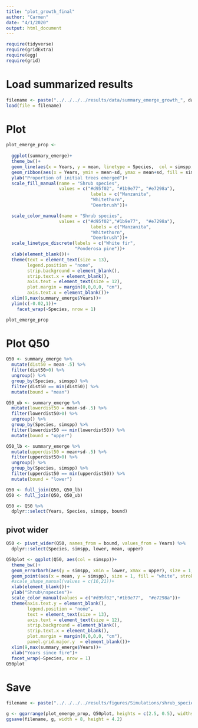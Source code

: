 ```yaml
---
title: "plot_growth_final"
author: "Carmen"
date: "4/1/2020"
output: html_document
---
```




```r
require(tidyverse)
require(gridExtra)
require(egg)
require(grid)
```


# Load summarized results
```r
filename <- paste("../../../../results/data/summary_emerge_growth_", data_date,"_", n_reps, ".Rdata", sep = "")
load(file = filename)
```

# Plot 
```r
plot_emerge_prop <- 
  
  ggplot(summary_emerge)+
  theme_bw()+
  geom_line(aes(x = Years, y = mean, linetype = Species,  col = simspp, group = interaction(Species, simspp)), size = 1.1)+
  geom_ribbon(aes(x = Years, ymin = mean-sd, ymax = mean+sd, fill = simspp, group = interaction(Species, simspp)), alpha = .2)+
  ylab("Proportion of initial trees emerged")+
  scale_fill_manual(name = "Shrub species", 
                    values = c("#d95f02", "#1b9e77", "#e7298a"), 
                                labels = c("Manzanita", 
                                "Whitethorn", 
                                "Deerbrush"))+

  scale_color_manual(name = "Shrub species", 
                    values = c("#d95f02","#1b9e77",  "#e7298a"), 
                                labels = c("Manzanita", 
                                "Whitethorn", 
                                "Deerbrush"))+
  scale_linetype_discrete(labels = c("White fir",
                          "Ponderosa pine"))+
  xlab(element_blank())+
  theme(text = element_text(size = 13), 
        legend.position = "none",
        strip.background = element_blank(),
        strip.text.x = element_blank(),
        axis.text = element_text(size = 12),
        plot.margin = margin(0,0,0,0, "cm"),
        axis.text.x = element_blank())+
  xlim(9,max(summary_emerge$Years))+
  ylim(c(-0.02,1))+
    facet_wrap(~Species, nrow = 1)

plot_emerge_prop
```


# Plot Q50 
```r
Q50 <- summary_emerge %>% 
  mutate(dist50 = mean-.5) %>% 
  filter(dist50>0) %>%
  ungroup() %>% 
  group_by(Species, simspp) %>% 
  filter(dist50 == min(dist50)) %>% 
  mutate(bound = "mean")

Q50_ub <- summary_emerge %>% 
  mutate(lowerdist50 = mean-sd-.5) %>% 
  filter(lowerdist50>0) %>%
  ungroup() %>% 
  group_by(Species, simspp) %>% 
  filter(lowerdist50 == min(lowerdist50)) %>% 
  mutate(bound = "upper")

Q50_lb <- summary_emerge %>% 
  mutate(upperdist50 = mean+sd-.5) %>% 
  filter(upperdist50>0) %>%
  ungroup() %>% 
  group_by(Species, simspp) %>% 
  filter(upperdist50 == min(upperdist50)) %>% 
  mutate(bound = "lower")

```

```r
Q50 <- full_join(Q50, Q50_lb) 
Q50 <- full_join(Q50, Q50_ub) 

Q50 <- Q50 %>% 
  dplyr::select(Years, Species, simspp, bound)
```

## pivot wider
```r
Q50 <- pivot_wider(Q50, names_from = bound, values_from = Years) %>% 
  dplyr::select(Species, simspp, lower, mean, upper)
```

```r
Q50plot <- ggplot(Q50, aes(col = simspp))+
  theme_bw()+
  geom_errorbarh(aes(y = simspp, xmin = lower, xmax = upper), size = 1, height = 0.5)+
  geom_point(aes(x = mean, y = simspp), size = 1, fill = "white", stroke = 1.5)+
  #scale_shape_manual(values = c(16,21))+
  xlab(element_blank())+
  ylab("Shrub\nspecies")+
  scale_color_manual(values = c("#d95f02","#1b9e77",  "#e7298a"))+
  theme(axis.text.y = element_blank(),
        legend.position = "none", 
        text = element_text(size = 13),
        axis.text = element_text(size = 12),
        strip.background = element_blank(),
        strip.text.x = element_blank(),
        plot.margin = margin(0,0,0,0, "cm"),
        panel.grid.major.y  = element_blank())+
  xlim(9,max(summary_emerge$Years))+
  xlab("Years since fire")+
  facet_wrap(~Species, nrow = 1)
Q50plot
```

# Save
```r
filename <- paste("../../../../results/figures/Simulations/shrub_species_growth_withQ50_facet_", data_date,"_", n_reps, ".jpeg", sep = "")

g <- ggarrange(plot_emerge_prop, Q50plot, heights = c(2.5, 0.5), widths = 4)
ggsave(filename, g, width = 8, height = 4.2)
```

